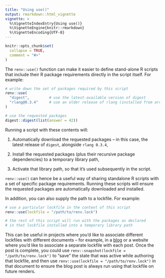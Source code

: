 ```yaml
---
title: "Using use()"
output: rmarkdown::html_vignette
vignette: >
  %\VignetteIndexEntry{Using use()}
  %\VignetteEngine{knitr::rmarkdown}
  %\VignetteEncoding{UTF-8}
---
```


```r
knitr::opts_chunk$set(
  collapse = TRUE,
  comment = "#>"
)
```

The `renv::use()` function can make it easier to define stand-alone R scripts
that include their R package requirements directly in the script itself.
For example:

```r
# write down the set of packages required by this script
renv::use(
  "digest",         # use the latest-available version of digest
  "rlang@0.3.4"     # use an older release of rlang (installed from archive)
)

# use the requested packages
digest::digest(list(answer = 42))
```

Running a script with these contents will:

1. Automatically download the requested packages -- in this case,
   the latest release of `digest`, alongside `rlang 0.3.4`,

2. Install the requested packages (plus their recursive package dependencies) to
   a temporary library path,
   
3. Activate that library path, so that it's used subsequently in the script.

`renv::use()` can hence be a useful way of sharing standalone R scripts with
a set of specific package requirements. Running these scripts will ensure the
requested packages are automatically downloaded and installed.

In addition, you can also supply the path to a lockfile. For example:

```r
# use a particular lockfile in the context of this script
renv::use(lockfile = "/path/to/renv.lock")

# the rest of this script will run with the packages as declared
# in that lockfile installed into a temporary library path
```

This can be useful in projects where you'd like to associate different lockfiles
with different documents -- for example, in a [blog][blogdown] or a website
where you'd like to associate a separate lockfile with each post. Once the
post is complete, you could use `renv::snapshot(lockfile = "/path/to/renv.lock")`
to "save" the state that was active while authoring that lockfile, and then use
`renv::use(lockfile = "/path/to/renv.lock")` in that document to ensure the blog
post is always run using that lockfile on future renders.


[blogdown]: https://bookdown.org/yihui/blogdown/
